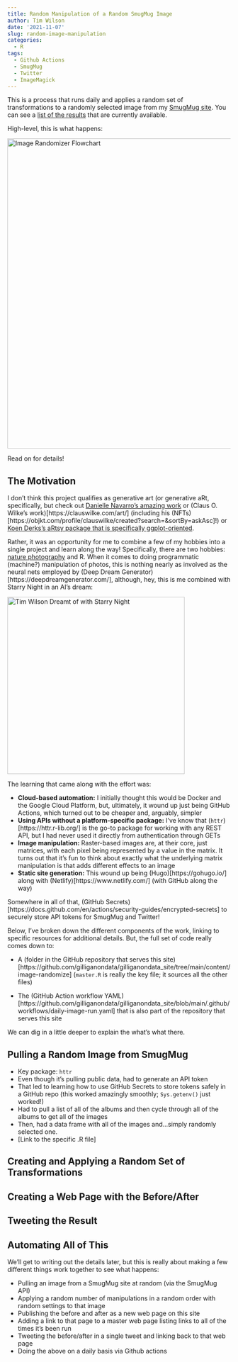 ```yaml
---
title: Random Manipulation of a Random SmugMug Image
author: Tim Wilson
date: '2021-11-07'
slug: random-image-manipulation
categories:
  - R
tags:
  - Github Actions
  - SmugMug
  - Twitter
  - ImageMagick
---
```


This is a process that runs daily and applies a random set of transformations to a randomly selected image from my [SmugMug site](https://twilson.smugmug.com/). You can see a [list of the results](/image-randomize/) that are currently available.

High-level, this is what happens:

![](images/image-randomizer-flowchart.png "Image Randomizer Flowchart"){width=700px}

Read on for details!

## The Motivation

I don't think this project qualifies as generative art (or generative aRt, specifically, but check out [Danielle Navarro's amazing work](https://art.djnavarro.net/) or (Claus O. Wilke's work)[https://clauswilke.com/art/] (including his (NFTs)[https://objkt.com/profile/clauswilke/created?search=&sortBy=askAsc]!) or [Koen Derks's aRtsy package that is specifically ggplot-oriented](https://koenderks.github.io/aRtsy/). 

Rather, it was an opportunity for me to combine a few of my hobbies into a single project and learn along the way! Specifically, there are two hobbies: [nature photography](https://twilson.smugmug.com/) and R. When it comes to doing programmatic (machine?) manipulation of photos, this is nothing nearly as involved as the neural nets employed by (Deep Dream Generator)[https://deepdreamgenerator.com/], although, hey, this is me combined with Starry Night in an AI's dream:

![](images/tim_wilson_starry_night.jpeg "Tim Wilson Dreamt of with Starry Night"){width=400px}

The learning that came along with the effort was:

* **Cloud-based automation:** I initially thought this would be Docker and the Google Cloud Platform, but, ultimately, it wound up just being GitHub Actions, which turned out to be cheaper and, arguably, simpler
* **Using APIs without a platform-specific package:** I've know that (`httr`)[https://httr.r-lib.org/] is the go-to package for working with any REST API, but I had never used it directly from authentication through GETs 
* **Image manipulation:** Raster-based images are, at their core, just matrices, with each pixel being represented by a value in the matrix. It turns out that it's fun to think about exactly what the underlying matrix manipulation is that adds different effects to an image
* **Static site generation:** This wound up being (Hugo)[https://gohugo.io/] along with (Netlify)[https://www.netlify.com/] (with GitHub along the way)

Somewhere in all of that, (GitHub Secrets)[https://docs.github.com/en/actions/security-guides/encrypted-secrets] to securely store API tokens for SmugMug and Twitter!

Below, I've broken down the different components of the work, linking to specific resources for additional details. But, the full set of code really comes down to:

* A (folder in the GitHub repository that serves this site)[https://github.com/gilliganondata/gilliganondata_site/tree/main/content/image-randomize] (`master.R` is really the key file; it sources all the other files)

* The (GitHub Action workflow YAML)[https://github.com/gilliganondata/gilliganondata_site/blob/main/.github/workflows/daily-image-run.yaml] that is also part of the repository that serves this site

We can dig in a little deeper to explain the what's what there.

## Pulling a Random Image from SmugMug

* Key package: `httr`
* Even though it's pulling public data, had to generate an API token
* That led to learning how to use GitHub Secrets to store tokens safely in a GitHub repo (this worked amazingly smoothly; `Sys.getenv()` just worked!)
* Had to pull a list of all of the albums and then cycle through all of the albums to get all of the images
* Then, had a data frame with all of the images and...simply randomly selected one.
* [Link to the specific .R file]

## Creating and Applying a Random Set of Transformations


## Creating a Web Page with the Before/After


## Tweeting the Result


## Automating All of This


We'll get to writing out the details later, but this is really about making a few different things work together to see what happens:

-   Pulling an image from a SmugMug site at random (via the SmugMug API)
-   Applying a random number of manipulations in a random order with random settings to that image
-   Publishing the before and after as a new web page on this site
-   Adding a link to that page to a master web page listing links to all of the times it's been run
-   Tweeting the before/after in a single tweet and linking back to that web page
-   Doing the above on a daily basis via Github actions
